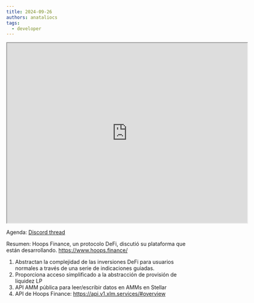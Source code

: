```yaml
---
title: 2024-09-26
authors: anataliocs
tags:
  - developer
---
```


<iframe
  src="https://drive.google.com/file/d/1gV-4lV32eN5R5rvtK5SY3aH1FVcbwI7D/preview"
  width="640"
  height="480"
  allow="autoplay"
></iframe>

Agenda: [Discord thread](https://discord.com/channels/897514728459468821/900374272751591424/1288890126038208532)

Resumen: Hoops Finance, un protocolo DeFi, discutió su plataforma que están desarrollando. https://www.hoops.finance/

1. Abstractan la complejidad de las inversiones DeFi para usuarios normales a través de una serie de indicaciones guiadas.
2. Proporciona acceso simplificado a la abstracción de provisión de liquidez LP
3. API AMM pública para leer/escribir datos en AMMs en Stellar
4. API de Hoops Finance: https://api.v1.xlm.services/#overview
